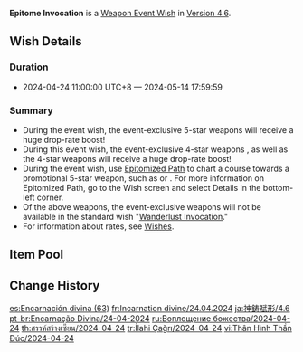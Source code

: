 {{Wish
|name              = Epitome Invocation 2024-04-24
|image             = Epitome Invocation 2024-04-24.png
|type              = Weapon Event
|duration          = event
|time_start        = 2024-04-24 11:00:00
|time_start_offset = GMT+8
|time_end          = 2024-05-14 17:59:59
|link              = https://genshin.hoyoverse.com/en/news/detail/123336
|preceding         = Epitome Invocation/2024-04-02
|alongside         = The Hearth's Ashen Shadow/2024-04-24
|alongside2        = Conjuring Chiaroscuro/2024-04-24
|succeeding        = Epitome Invocation/2024-05-14
}}
'''Epitome Invocation''' is a [[Weapon Event Wish]] in [[Version 4.6]].

==Wish Details==
===Duration===
* 2024-04-24 11:00:00 UTC+8 &mdash; 2024-05-14 17:59:59

===Summary===
* During the event wish, the event-exclusive 5-star weapons {{Wish Item|Crimson Moon's Semblance;The First Great Magic}} will receive a huge drop-rate boost!
* During this event wish, the event-exclusive 4-star weapons {{Wish Item|The Dockhand's Assistant;Portable Power Saw}}, as well as the 4-star weapons {{Wish Item|Dragon's Bane;Eye of Perception;Favonius Warbow}} will receive a huge drop-rate boost!
* During the event wish, use [[Epitomized Path]] to chart a course towards a promotional 5-star weapon, such as {{Wish Item|Crimson Moon's Semblance}} or {{Wish Item|The First Great Magic}}. For more information on Epitomized Path, go to the Wish screen and select Details in the bottom-left corner.
* Of the above weapons, the event-exclusive weapons will not be available in the standard wish "[[Wanderlust Invocation]]."
* For information about rates, see [[Wish]]es.

==Item Pool==
{{Wish Pool
|weapon_5_F    = Crimson Moon's Semblance;The First Great Magic
|weapon_4_F    = The Dockhand's Assistant;Portable Power Saw;Dragon's Bane;Eye of Perception;Favonius Warbow
|character_4   = Barbara; Beidou; Bennett; Candace; Charlotte; Chevreuse; Chongyun; Collei; Diona; Dori; Faruzan; Fischl; Freminet; Gaming; Gorou; Kaveh; Kirara; Kujou Sara; Kuki Shinobu; Layla; Lynette; Mika; Ningguang; Noelle; Razor; Rosaria; Sayu; Shikanoin Heizou; Sucrose; Thoma; Xiangling; Xingqiu; Xinyan; Yanfei; Yaoyao; Yun Jin
|weapon_5      = Amos' Bow; Aquila Favonia; Lost Prayer to the Sacred Winds; Primordial Jade Winged-Spear; Skyward Atlas; Skyward Blade; Skyward Harp; Skyward Pride; Skyward Spine; Wolf's Gravestone
|weapon_4      = Favonius Codex; Favonius Greatsword; Favonius Lance; Favonius Sword; Lion's Roar; Rainslasher; Rust; Sacrificial Bow; Sacrificial Fragments; Sacrificial Greatsword; Sacrificial Sword; The Bell; The Flute; The Stringless; The Widsith
|weapon_3      = Black Tassel; Bloodtainted Greatsword; Cool Steel; Debate Club; Emerald Orb; Ferrous Shadow; Harbinger of Dawn; Magic Guide; Raven Bow; Sharpshooter's Oath; Skyrider Sword; Slingshot; Thrilling Tales of Dragon Slayers
}}

==Change History==
{{Change History|4.6}}

[[es:Encarnación divina (63)]]
[[fr:Incarnation divine/24.04.2024]]
[[ja:神鋳賦形/4.6]]
[[pt-br:Encarnação Divina/24-04-2024]]
[[ru:Воплощение божества/2024-04-24]]
[[th:สรรค์สร้างเซียน/2024-04-24]]
[[tr:İlahi Çağrı/2024-04-24]]
[[vi:Thân Hình Thần Đúc/2024-04-24]]